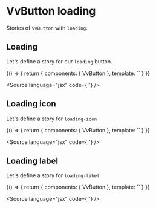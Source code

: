 
<Meta title="Components/Button/Props/loading" />

# VvButton loading

Stories of `VvButton` with `loading`.

## Loading

Let's define a story for our `loading` button.

<Canvas>
	<Story name="loading">
		{() => {
			return {
				components: { VvButton },
				template: `<vv-button label="Loading" loading />`
			}
		}}
	</Story>
</Canvas>

<Source language="jsx" code={'<vv-button loading />'} />

## Loading icon

Let's define a story for `loading-icon`

<Canvas>
	<Story name="loading-icon">
		{() => {
			return {
				components: { VvButton },
				template: `<vv-button loading-icon="reload" loading />`
			}
		}}
	</Story>
</Canvas>

<Source language="jsx" code={'<vv-button loading-icon="reload" loading />'} />

## Loading label

Let's define a story for `loading-label`

<Canvas>
	<Story name="loading-label">
		{() => {
			return {
				components: { VvButton },
				template: `<vv-button loading-label="Caricamento..." loading />`
			}
		}}
	</Story>
</Canvas>

<Source
	language="jsx"
	code={'<vv-button loading-label="Caricamento..." loading />'}
/>
